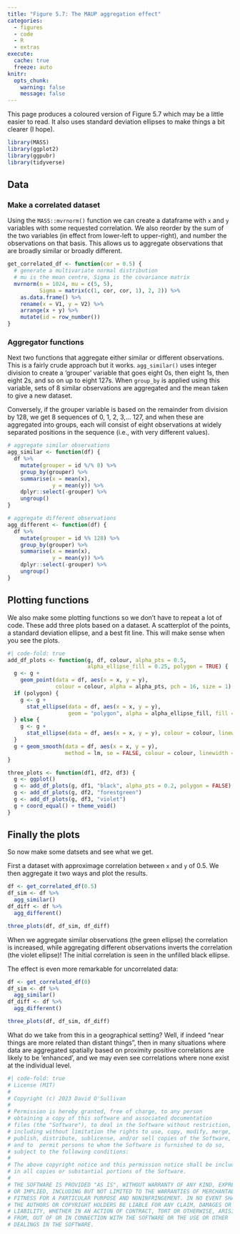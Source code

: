 ```yaml
---
title: "Figure 5.7: The MAUP aggregation effect"
categories: 
  - figures
  - code
  - R
  - extras
execute: 
  cache: true
  freeze: auto
knitr:
  opts_chunk: 
    warning: false
    message: false
---
```


This page produces a coloured version of Figure 5.7 which may be a little easier to read. It also uses standard deviation ellipses to make things a bit clearer (I hope).

```r
library(MASS)
library(ggplot2)
library(ggpubr)
library(tidyverse)
```

## Data
### Make a correlated dataset
Using the `MASS::mvrnorm()` function we can create a dataframe with `x` and `y` variables with some requested correlation. We also reorder by the sum of the two variables (in effect from lower-left to upper-right), and number the observations on that basis. This allows us to aggregate observations that are broadly similar or broadly different.

```r
get_correlated_df <- function(cor = 0.5) {
  # generate a multivariate normal distribution
  # mu is the mean centre, Sigma is the covariance matrix
  mvrnorm(n = 1024, mu = c(5, 5), 
          Sigma = matrix(c(1, cor, cor, 1), 2, 2)) %>%
    as.data.frame() %>%
    rename(x = V1, y = V2) %>%
    arrange(x + y) %>% 
    mutate(id = row_number())
}
```

### Aggregator functions
Next two functions that aggregate either similar or different observations. This is a fairly crude approach but it works. `agg_similar()` uses integer division to create a 'grouper' variable that goes eight 0s, then eight 1s, then eight 2s, and so on up to eight 127s. When `group_by` is applied using this variable, sets of 8 similar observations are aggregated and the mean taken to give a new dataset.

Conversely, if the grouper variable is based on the remainder from division by 128, we get 8 sequences of 0, 1, 2, 3,... 127, and when these are aggregated into groups, each will consist of eight observations at widely separated positions in the sequence (i.e., with very different values).

```r
# aggregate similar observations
agg_similar <- function(df) {
  df %>%
    mutate(grouper = id %/% 8) %>%
    group_by(grouper) %>%
    summarise(x = mean(x), 
              y = mean(y)) %>%
    dplyr::select(-grouper) %>%
    ungroup()
}

# aggregate different observations
agg_different <- function(df) {
  df %>%
    mutate(grouper = id %% 128) %>%
    group_by(grouper) %>%
    summarise(x = mean(x), 
              y = mean(y)) %>%
    dplyr::select(-grouper) %>%
    ungroup()
}
```

## Plotting functions
We also make some plotting functions so we don't have to repeat a lot of code. These add three plots based on a dataset. A scatterplot of the points, a standard deviation ellipse, and a best fit line. This will make sense when you see the plots.

```r
#| code-fold: true
add_df_plots <- function(g, df, colour, alpha_pts = 0.5, 
                         alpha_ellipse_fill = 0.25, polygon = TRUE) {
  g <- g + 
    geom_point(data = df, aes(x = x, y = y),
               colour = colour, alpha = alpha_pts, pch = 16, size = 1)
  if (polygon) {
    g <- g + 
      stat_ellipse(data = df, aes(x = x, y = y),
                   geom = "polygon", alpha = alpha_ellipse_fill, fill = colour)
  } else {
    g <- g + 
      stat_ellipse(data = df, aes(x = x, y = y), colour = colour, linewidth = 0.35)
  }
  g + geom_smooth(data = df, aes(x = x, y = y),
                  method = lm, se = FALSE, colour = colour, linewidth = 0.5)
}

three_plots <- function(df1, df2, df3) {
  g <- ggplot()
  g <- add_df_plots(g, df1, "black", alpha_pts = 0.2, polygon = FALSE)
  g <- add_df_plots(g, df2, "forestgreen")
  g <- add_df_plots(g, df3, "violet")
  g + coord_equal() + theme_void()
}
```

## Finally the plots
So now make some datsets and see what we get.

First a dataset with approximage correlation between `x` and `y` of 0.5. We then aggregate it two ways and plot the results.

```r
df <- get_correlated_df(0.5)
df_sim <- df %>%
  agg_similar()
df_diff <- df %>%
  agg_different()

three_plots(df, df_sim, df_diff)
```

When we aggregate similar observations (the green ellipse) the correlation is increased, while aggregating different observations inverts the correlation (the violet ellipse)! The initial correlation is seen in the unfilled black ellipse.

The effect is even more remarkable for uncorrelated data:

```r
df <- get_correlated_df(0)
df_sim <- df %>%
  agg_similar()
df_diff <- df %>%
  agg_different()

three_plots(df, df_sim, df_diff)
```

What do we take from this in a geographical setting? Well, if indeed "near things are more related than distant things", then in many situations where data are aggregated spatially based on proximity positive correlations are likely to be 'enhanced', and we may even see correlations where none exist at the individual level.

```r
#| code-fold: true
# License (MIT)
#
# Copyright (c) 2023 David O'Sullivan
#
# Permission is hereby granted, free of charge, to any person
# obtaining a copy of this software and associated documentation
# files (the "Software"), to deal in the Software without restriction,
# including without limitation the rights to use, copy, modify, merge,
# publish, distribute, sublicense, and/or sell copies of the Software,
# and to  permit persons to whom the Software is furnished to do so,
# subject to the following conditions:
#
# The above copyright notice and this permission notice shall be included
# in all copies or substantial portions of the Software.
#
# THE SOFTWARE IS PROVIDED "AS IS", WITHOUT WARRANTY OF ANY KIND, EXPRESS
# OR IMPLIED, INCLUDING BUT NOT LIMITED TO THE WARRANTIES OF MERCHANTABILITY,
# FITNESS FOR A PARTICULAR PURPOSE AND NONINFRINGEMENT. IN NO EVENT SHALL
# THE AUTHORS OR COPYRIGHT HOLDERS BE LIABLE FOR ANY CLAIM, DAMAGES OR OTHER
# LIABILITY, WHETHER IN AN ACTION OF CONTRACT, TORT OR OTHERWISE, ARISING
# FROM, OUT OF OR IN CONNECTION WITH THE SOFTWARE OR THE USE OR OTHER
# DEALINGS IN THE SOFTWARE.
```
